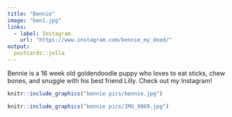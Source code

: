```yaml
---
title: "Bennie"
image: "ben1.jpg"
links:
  - label: Instagram
    url: "https://www.instagram.com/bennie_my_dood/"
output:
  postcards::jolla
---
```

 
Bennie is a 16 week old goldendoodle puppy who loves to eat sticks, chew bones, and snuggle with his best friend Lilly. Check out my Instagram!


```r
knitr::include_graphics("bennie pics/bennie.jpg") 
```

```r
knitr::include_graphics("bennie pics/IMG_9869.jpg") 

```


